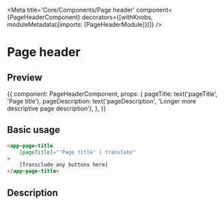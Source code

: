 
<Meta
	title='Core/Components/Page header'
	component={PageHeaderComponent}
	decorators={[withKnobs, moduleMetadata({imports: [PageHeaderModule]})]}
/>

# Page header

## Preview
<Story name='Default usage' height='10rem'>{{
	component: PageHeaderComponent,
	props: {
		pageTitle: text('pageTitle', 'Page title'),
		pageDescription: text('pageDescription', 'Longer more descriptive page description'),
	},
}}</Story>

## Basic usage
```html
<app-page-title
	[pageTitle]="'Page title' | translate"
>
	[Transclude any buttons here]
</app-page-title>
```

## Description

<Props of={PageHeaderComponent} />
